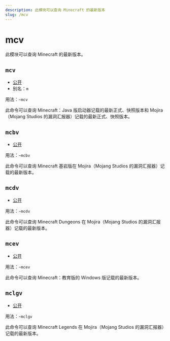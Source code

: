 ```yaml
---
description: 此模块可以查询 Minecraft 的最新版本
slug: /mcv
---
```


# mcv

此模块可以查询 Minecraft 的最新版本。

## `mcv`

-   [公开](permissions)
-   别名：`m`

用法：`~mcv`

此命令可以查询 Minecraft：Java 版启动器记载的最新正式、快照版本和 Mojira（Mojang Studios 的漏洞汇报器）记载的最新正式、快照版本。

## `mcbv`

-   [公开](permissions)

用法：`~mcbv`

此命令可以查询 Minecraft 基岩版在 Mojira（Mojang Studios 的漏洞汇报器）记载的最新版本。

## `mcdv`

-   [公开](permissions)

用法：`~mcdv`

此命令可以查询 Minecraft Dungeons 在 Mojira（Mojang Studios 的漏洞汇报器）记载的最新版本。

## `mcev`

-   [公开](permissions)

用法：`~mcev`

此命令可以查询 Minecraft：教育版的 Windows 版记载的最新版本。

## `mclgv`

-   [公开](permissions)

用法：`~mclgv`

此命令可以查询 Minecraft Legends 在 Mojira（Mojang Studios 的漏洞汇报器）记载的最新版本。
